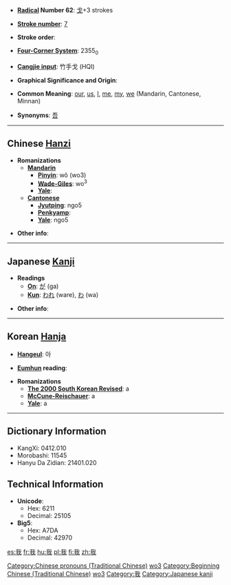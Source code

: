 * '''[[Wiktionary:Chinese radical index| Radical]] Number 62''': [[Wiktionary:Chinese radical index 戈|戈]]+3 strokes

* '''[[Wiktionary:Chinese total strokes index|Stroke number]]''': [[Wiktionary:Chinese total strokes index 7|7]]

* '''Stroke order''': 

* '''[[Wiktionary:Chinese four corner index|Four-Corner System]]''': 2355<sub>0</sub>

* '''[[Wiktionary:Chinese Cangjie index|Cangjie input]]''': 竹手戈 (HQI)

* '''Graphical Significance and Origin''': 

* '''Common Meaning''': [[our]], [[us]], [[I]], [[me]], [[my]], [[we]] (Mandarin, Cantonese, Minnan)

* '''Synonyms''': [[吾]]

----

== Chinese [[Hanzi]] ==

* '''Romanizations'''
** '''[[Mandarin]]'''
*** '''[[Pinyin]]''': wǒ (wo3)
*** '''[[Wade-Giles]]''': wo<sup>3</sup>
*** '''[[Yale]]''': 
** '''[[Cantonese]]'''
*** '''[[Jyutping]]''': ngo5
*** '''[[Penkyamp]]''': 
*** '''[[Yale]]''': ngo5

* '''Other info''': 

----

== Japanese [[Kanji]] ==

* '''Readings'''
** '''[[On]]''': [[が]] (ga)
** '''[[Kun]]''': [[われ]] (ware), [[わ]] (wa)

* '''Other info''':  

----

== Korean [[Hanja]] ==

* '''[[Hangeul]]''': 아

* '''[[Eumhun]] reading''': 

* '''Romanizations'''
** '''[[The 2000 South Korean Revised Romanization|The 2000 South Korean Revised]]''': a
** '''[[McCune-Reischauer]]''': a
** '''[[Yale]]''': a

----

== Dictionary Information ==

* KangXi: 0412.010
* Morobashi: 11545
* Hanyu Da Zidian: 21401.020

== Technical Information ==

* '''Unicode''':
** Hex: 6211
** Decimal: 25105
* '''Big5''':
** Hex: A7DA
** Decimal: 42970

[[Category:Chinese pronouns (Traditional Chinese)]]
[[Category:Chinese pronouns (Simplified Chinese)|wo3]]
[[Category:Beginning Chinese (Traditional Chinese)]]
[[Category:Beginning Chinese (Simplified Chinese)|wo3]]
[[Category:我]]
[[Category:Japanese kanji]]

[[es:我]]
[[fr:我]]
[[hu:我]]
[[pl:我]]
[[fi:我]]
[[zh:我]]